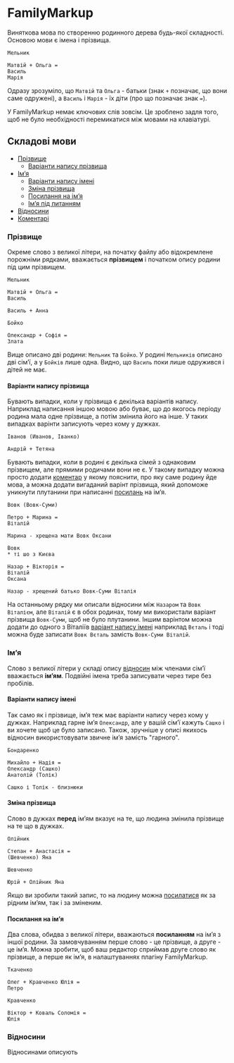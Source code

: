 # FamilyMarkup

Виняткова мова по створенню родинного дерева будь-якої складності. Основою мови є імена і прізвища.

```fml
Мельник

Матвій + Ольга =
Василь
Марія
```

Одразу зрозуміло, що `Матвій` та `Ольга` - батьки (знак `+` позначає, що вони саме одружені), а `Василь` і `Марія` - їх діти (про що позначає знак `=`).

У FamilyMarkup немає ключових слів зовсім. Це зроблено задля того, щоб не було необхідності перемикатися між мовами на клавіатурі.

## Складові мови

- [Прізвище](#прізвище)
  - [Варіанти напису прізвища](#варіанти-напису-прізвища)
- [Імʼя](#імʼя)
  - [Варіанти напису імені](#варіанти-напису-імені)
  - [Зміна прізвища](#зміна-прізвища)
  - [Посилання на імʼя](#посилання-на-імʼя)
  - [Імʼя під питанням](#імʼя-під-питанням)
- [Відносини](#відносини)
- [Коментарі](#коментарі)

### Прізвище

Окреме слово з великої літери, на початку файлу або відокремлене порожніми рядками, вважається **прізвищем** і початком опису родини під цим прізвищем.

```fml
Мельник

Матвій + Ольга =
Василь

Василь + Анна

Бойко

Олександр + Софія =
Злата
```

Вище описано дві родини: `Мельник` та `Бойко`. У родині `Мельників` описано дві сімʼї, а у `Бойків` лише одна. Видно, що `Василь` поки лише одружився і дітей не має.

#### Варіанти напису прізвища

Бувають випадки, коли у прізвища є декілька варіантів напису. Наприклад написання іншою мовою або буває, що до якогось періоду родина мала одне прізвище, а потім змінила його на інше. У таких випадках варінти записують через кому у дужках.

```fml
Іванов (Иванов, Іванко)

Андрій + Тетяна
```

Бувають випадки, коли в родині є декілька сімей з однаковим прізвищем, але прямими родичами вони не є. У такому випадку можна просто додати [коментар](#коментар) у якому пояснити, про яку саме родину йде мова, а можна додати вигаданий варінт прізвища, який допоможе уникнути плутанини при написанні [посилань](#посилання-на-імʼя) на імʼя.

```fml
Вовк (Вовк-Суми)

Петро + Марина =
Віталій

Марина - хрещена мати Вовк Оксани

Вовк
* ті шо з Києва

Назар + Вікторія =
Віталій
Оксана

Назар - хрещений батько Вовк-Суми Віталія
```
На останньому рядку ми описали відносини між `Назаром` та `Вовк Віталієм`, але `Віталій` є в обох родинах, тому ми використали варіант прізвища `Вовк-Суми`, щоб не було плутанини. Іншим варінтом можна додати до одного з Віталіїв [варіант напису імені](#варіанти-напису-імені) наприклад `Вєталь` і тоді можна буде записати `Вовк Вєталь` замість `Вовк-Суми Віталій`.

### Імʼя

Слово з великої літери у складі опису [відносин](#відносини) між членами сімʼї вважається **імʼям**. Подвійні імена треба записувати через тире без пробілів.

#### Варіанти напису імені

Так само як і прізвище, імʼя теж має варіанти напису через кому у дужках. Наприклад гарне імʼя `Олександр`, але у вашій сімʼї кажуть `Сашко` і ви хочете щоб це було записано. Також, зручніше у описі якихось відносин використовувати звичне імʼя замість "гарного".

```fml
Бондаренко

Михайло + Надія =
Олександр (Сашко)
Анатолій (Толік)

Сашко і Толік - близнюки
```

#### Зміна прізвища

Слово в дужках **перед** імʼям вказує на те, що людина змінила прізвище на те що в дужках.

```fml
Олійник

Степан + Анастасія =
(Шевченко) Яна

Шевченко

Юрій + Олійник Яна
```

Якщо ви зробили такий запис, то на людину можна [посилатися](#посилання-на-імʼя) як за рідним імʼям, так і за зміненим.

#### Посилання на імʼя

Два слова, обидва з великої літери, вважаються **посиланням** на імʼя з іншої родини. За замовчуванням перше слово - це прізвище, а друге - це імʼя. Можна зробити, щоб ваш редактор сприймав друге слово як прізвище, а перше як імʼя, в налаштуваннях плагіну FamilyMarkup.

```fml
Ткаченко

Олег + Кравченко Юлія =
Петро

Кравченко

Віктор + Коваль Соломія =
Юлія
```

### Відносини

Відносинами описують 